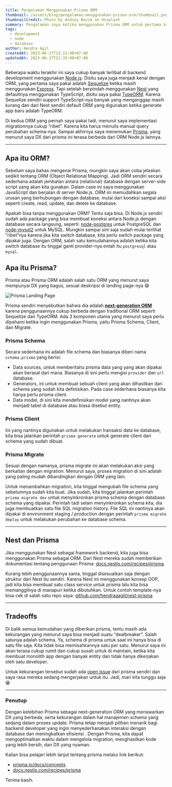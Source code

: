 ```yaml
---
title: Pengalaman Menggunakan Prisma ORM
thumbnail: /assets/blog/pengalaman-menggunakan-prisma-orm/thumbnail.png
thumbnailCredit: Photo by Andrey Novik on Unsplash
summary: Pengalaman saya ketika menggunakan Prisma ORM untuk pertama kalinya.
tags:
  - development
  - node
  - database
author: Hendra Agil
createdAt: 2023-06-27T22:15:00+07:00
updatedAt: 2023-06-27T22:35:00+07:00
---
```


Beberapa waktu terakhir ini saya cukup banyak terlibat di backend development menggunakan [Node.js](https://nodejs.org/en). Disitu saya juga menjadi kenal dengan ORM, yang pertama saya pakai adalah [Sequelize](https://sequelize.org/) ketika masih menggunakan [Express](https://expressjs.com/). Tapi setelah berpindah menggunakan [Nest](https://nestjs.com/) yang defaultnya menggunakan TypeScript, disitu saya pakai [TypeORM](https://typeorm.io/). Karena Sequelize sendiri support TypeScript-nya banyak yang menganggap masih kurang dan dari Nest sendiri default ORM yang digunakan ketika generate app baru adalah TypeORM.

Di kedua ORM yang pernah saya pakai tadi, menurut saya implementasi migrationnya cukup “ribet”. Karena kita harus menulis manual query perubahan schema-nya. Sampai akhirnya saya menemukan [Prisma](https://www.prisma.io/), yang menurut saya DX dari prisma ini terasa berbeda dari ORM Node.js lainnya.

---

## Apa itu ORM?

Sebelum saya bahas mengenai Prisma, mungkin saya akan coba jelaskan sedikit tentang ORM (Object Relational Mapping). Jadi ORM sendiri secara sederhana adalah jembatan antara (relational) database dengan server-side script yang akan kita gunakan. Dalam case ini saya menggunakan JavaScript dan berjalan di server Node.js. ORM ini memudahkan segala urusan yang berhubungan dengan database, mulai dari koneksi sampai aksi seperti create, read, update, dan delete ke database.

Apakah bisa tanpa menggunakan ORM? Tentu saja bisa. Di Node.js sendiri sudah ada package yang bisa membuat koneksi antara Node.js dengan database secara langsung, seperti: [node-postgres](https://github.com/brianc/node-postgres) untuk PostgreSQL dan [node-mysql2](https://github.com/sidorares/node-mysql2) untuk MySQL. Mungkin sampai sini saja sudah mulai terlihat “ribet”nya karena jika kita switch database, kita perlu switch package yang dipakai juga. Dengan ORM, salah satu kemudahannya adalah ketika kita switch database itu tinggal ganti provider-nya entah itu `postgresql` atau `mysql`.

## Apa itu Prisma?

Prisma atau Prisma ORM adalah salah satu ORM yang menurut saya mempunyai DX yang bagus, sesuai deskripsi di landing page-nya 😅

![Prisma Landing Page](/assets/blog/pengalaman-menggunakan-prisma-orm/prisma-landing-page.png)

Prisma sendiri menyebutkan bahwa dia adalah **[next-generation ORM](https://www.prisma.io/docs/concepts/overview/prisma-in-your-stack/is-prisma-an-orm)** karena penggunaannya cukup berbeda dengan traditional ORM seperti Sequelize dan TypeORM. Ada 3 komponen utama yang menurut saya perlu dipahami ketika ingin menggunakan Prisma, yaitu Prisma Schema, Client, dan Migrate.

### Prisma Schema

Secara sederhana ini adalah file schema dan biasanya diberi nama `schema.prisma` yang berisi:

- Data sources, untuk memberitahu prisma data yang yang akan dipakai akan berasal dari mana. Biasanya di sini perlu mengisi `provider` dan `url` database.
- Generators, ini untuk membuat sebuah client yang akan dihasilkan dari schema yang sudah kita definisikan. Pada case sederhana biasanya kita hanya perlu prisma client.
- Data model, di sini kita mendefinisikan model yang nantinya akan menjadi tabel di database atau biasa disebut entity.

### Prisma Client

Ini yang nantinya digunakan untuk melakukan transaksi data ke database, kita bisa jalankan perintah `prisma generate` untuk generate client dari schema yang sudah dibuat.

### Prisma Migrate

Sesuai dengan namanya, prisma migrate ini akan melakukan aksi yang berkaitan dengan migration. Menurut saya, proses migration di sini adalah yang paling mudah dibandingkan dengan ORM yang lain.

Untuk menambahkan migration, kita tinggal mengubah file schema yang sebelumnya sudah kita buat. Jika sudah, kita tinggal jalankan perintah `prisma migrate dev` untuk menyinkronkan prisma schema dengan database schema yang dipakai. Perintah tadi selain menyinkronkan schema kita, dia juga membuatkan satu file SQL migration history. File SQL ini nantinya akan dipakai di environment staging / production dengan perintah `prisma migrate deploy` untuk melakukan perubahan ke database schema.

---

## Nest dan Prisma

Jika menggunakan Nest sebagai framework backend, kita juga bisa menggunakan Prisma sebagai ORM. Dari Nest mereka sudah memberikan dokumentasi tentang penggunaan Prisma: [docs.nestjs.com/recipes/prisma](https://docs.nestjs.com/recipes/prisma).

Kurang lebih penggunaannya sama, tinggal disesuaikan saja dengan struktur dari Nest itu sendiri. Karena Nest ini menggunakan konsep OOP, jadi kita bisa membuat satu class service untuk prisma lalu kita bisa memanggilnya di manapun ketika dibutuhkan. Untuk contoh template-nya bisa cek di salah satu repo saya: [github.com/hendraaagil/nest-prisma](https://github.com/hendraaagil/nest-prisma)

---

## Tradeoffs

Di balik semua kemudahan yang diberikan prisma, tentu masih ada kekurangan yang menurut saya bisa menjadi suatu “dealbreaker”. Salah satunya adalah schema. Ya, schema di prisma untuk saat ini hanya bisa di satu file saja. Kita tidak bisa memisahkannya satu per satu. Menurut saya ini akan terasa cukup rumit dan cukup susah untuk di maintain, ketika kita membuat monolith app dengan banyak entity dan tidak hanya dikerjakan oleh satu developer.

Untuk kekurangan tersebut sudah ada [open issue](https://github.com/keinsell/microludes/issues/1) dari prisma sendiri dan saya rasa mereka sedang mengerjakan untuk itu. Jadi, mari kita tunggu saja 😁

---

### Penutup

Dengan kelebihan Prisma sebagai next-generation ORM yang menawarkan DX yang berbeda, serta kekurangan dalam hal manajemen schema yang sedang dalam proses update. Prisma tetap menjadi pilihan menarik bagi backend developer yang ingin menyederhanakan interaksi dengan database dan meningkatkan efisiensi . Dengan Prisma, kita dapat mengoptimalkan waktu dalam mengelola migration, menghasilkan kode yang lebih bersih, dan DX yang nyaman.

Kalian bisa pelajari lebih lanjut tentang prisma melalui link berikut:

- [prisma.io/docs/concepts](https://www.prisma.io/docs/concepts/overview/what-is-prisma)
- [docs.nestjs.com/recipes/prisma](https://docs.nestjs.com/recipes/prisma)

Terima kasih.

